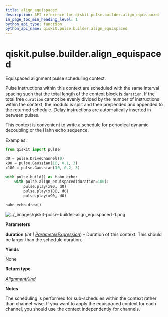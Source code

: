 ```yaml
---
title: align_equispaced
description: API reference for qiskit.pulse.builder.align_equispaced
in_page_toc_min_heading_level: 1
python_api_type: function
python_api_name: qiskit.pulse.builder.align_equispaced
---
```


<span id="qiskit-pulse-builder-align-equispaced" />

# qiskit.pulse.builder.align\_equispaced

<Function id="qiskit.pulse.builder.align_equispaced" isDedicatedPage={true} github="https://github.com/qiskit/qiskit/tree/stable/0.24/qiskit/pulse/builder.py" signature="align_equispaced(duration)">
  Equispaced alignment pulse scheduling context.

  Pulse instructions within this context are scheduled with the same interval spacing such that the total length of the context block is `duration`. If the total free `duration` cannot be evenly divided by the number of instructions within the context, the modulo is split and then prepended and appended to the returned schedule. Delay instructions are automatically inserted in between pulses.

  This context is convenient to write a schedule for periodical dynamic decoupling or the Hahn echo sequence.

  Examples:

  ```python
  from qiskit import pulse

  d0 = pulse.DriveChannel(0)
  x90 = pulse.Gaussian(10, 0.1, 3)
  x180 = pulse.Gaussian(10, 0.2, 3)

  with pulse.build() as hahn_echo:
      with pulse.align_equispaced(duration=100):
          pulse.play(x90, d0)
          pulse.play(x180, d0)
          pulse.play(x90, d0)

  hahn_echo.draw()
  ```

  ![../\_images/qiskit-pulse-builder-align\_equispaced-1.png](/images/api/qiskit/0.43/qiskit-pulse-builder-align_equispaced-1.png)

  **Parameters**

  **duration** (*int |* [*ParameterExpression*](qiskit.circuit.ParameterExpression "qiskit.circuit.parameterexpression.ParameterExpression")) – Duration of this context. This should be larger than the schedule duration.

  **Yields**

  None

  **Return type**

  [*AlignmentKind*](pulse#qiskit.pulse.transforms.AlignmentKind "qiskit.pulse.transforms.alignments.AlignmentKind")

  **Notes**

  The scheduling is performed for sub-schedules within the context rather than channel-wise. If you want to apply the equispaced context for each channel, you should use the context independently for channels.
</Function>

